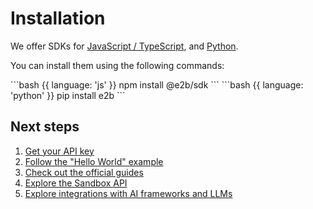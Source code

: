 
# Installation

We offer SDKs for [JavaScript / TypeScript](https://www.npmjs.com/package/@e2b/sdk), and [Python](https://pypi.org/project/e2b/).

<Libraries/>

You can install them using the following commands:

<CodeGroup isRunnable={false}>
```bash {{ language: 'js' }}
npm install @e2b/sdk
```
```bash {{ language: 'python' }}
pip install e2b
```
</CodeGroup>


## Next steps

1. [Get your API key](/getting-started/api-key)
1. [Follow the "Hello World" example](/guides/)
1. [Check out the official guides](/guides/overview)
1. [Explore the Sandbox API](/sandbox/overview)
1. [Explore integrations with AI frameworks and LLMs](/integrations/overview)
